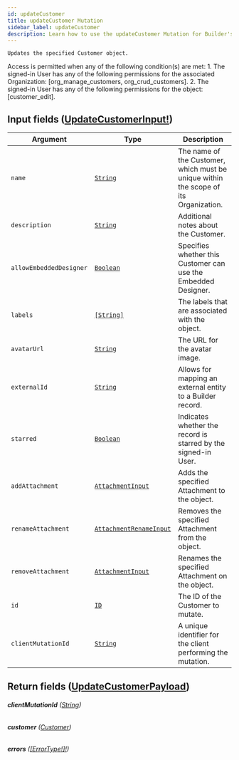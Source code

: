 ```yaml
---
id: updateCustomer
title: updateCustomer Mutation
sidebar_label: updateCustomer
description: Learn how to use the updateCustomer Mutation for Builder's API.
---
```


    Updates the specified Customer object.

Access is permitted when any of the following condition(s) are met: 1. The signed-in User has any of the following permissions for the associated Organization: [org_manage_customers, org_crud_customers]. 2. The signed-in User has any of the following permissions for the object: [customer_edit].

## Input fields ([UpdateCustomerInput!](/composer/builder/api/schema/input_object/UpdateCustomerInput.mdx))

| Argument                | Type                                                                         | Description                                                                          |
| ----------------------- | ---------------------------------------------------------------------------- | ------------------------------------------------------------------------------------ |
| `name`                  | [`String`](/composer/builder/api/schema/scalar/String.mdx)                                     | The name of the Customer, which must be unique within the scope of its Organization. |
| `description`           | [`String`](/composer/builder/api/schema/scalar/String.mdx)                                     | Additional notes about the Customer.                                                 |
| `allowEmbeddedDesigner` | [`Boolean`](/composer/builder/api/schema/scalar/Boolean.mdx)                                   | Specifies whether this Customer can use the Embedded Designer.                       |
| `labels`                | [`[String]`](/composer/builder/api/schema/scalar/String.mdx)                                   | The labels that are associated with the object.                                      |
| `avatarUrl`             | [`String`](/composer/builder/api/schema/scalar/String.mdx)                                     | The URL for the avatar image.                                                        |
| `externalId`            | [`String`](/composer/builder/api/schema/scalar/String.mdx)                                     | Allows for mapping an external entity to a Builder record.                         |
| `starred`               | [`Boolean`](/composer/builder/api/schema/scalar/Boolean.mdx)                                   | Indicates whether the record is starred by the signed-in User.                       |
| `addAttachment`         | [`AttachmentInput`](/composer/builder/api/schema/input_object/AttachmentInput.mdx)             | Adds the specified Attachment to the object.                                         |
| `renameAttachment`      | [`AttachmentRenameInput`](/composer/builder/api/schema/input_object/AttachmentRenameInput.mdx) | Removes the specified Attachment from the object.                                    |
| `removeAttachment`      | [`AttachmentInput`](/composer/builder/api/schema/input_object/AttachmentInput.mdx)             | Renames the specified Attachment on the object.                                      |
| `id`                    | [`ID`](/composer/builder/api/schema/scalar/ID.mdx)                                             | The ID of the Customer to mutate.                                                    |
| `clientMutationId`      | [`String`](/composer/builder/api/schema/scalar/String.mdx)                                     | A unique identifier for the client performing the mutation.                          |

## Return fields ([UpdateCustomerPayload](/composer/builder/api/schema/object/UpdateCustomerPayload.mdx))

###### <b>clientMutationId</b> ([String](/composer/builder/api/schema/scalar/String.mdx))

###### <b>customer</b> ([Customer](/composer/builder/api/schema/object/Customer.mdx))

###### <b>errors</b> ([[ErrorType!]!](/composer/builder/api/schema/object/ErrorType.mdx))
